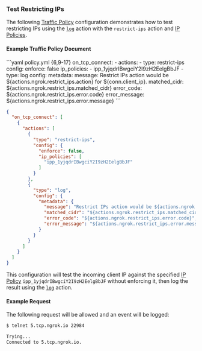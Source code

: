 ### Test Restricting IPs

The following [Traffic Policy](/traffic-policy)
configuration demonstrates how to test restricting IPs using the [`log`](/docs/traffic-policy/actions/log/)
action with the `restrict-ips` action and [IP Policies](/docs/api/resources/ip-policies/).

#### Example Traffic Policy Document

<CodeGroup>
```yaml policy.yml {6,9-17}
on_tcp_connect:
  - actions:
      - type: restrict-ips
        config:
          enforce: false
          ip_policies:
            - ipp_1yjqdrIBwgciY2I9zH2EelgBbJF
      - type: log
        config:
          metadata:
            message: Restrict IPs action would be ${actions.ngrok.restrict_ips.action} for ${conn.client_ip}.
            matched_cidr: ${actions.ngrok.restrict_ips.matched_cidr}
            error_code: ${actions.ngrok.restrict_ips.error.code}
            error_message: ${actions.ngrok.restrict_ips.error.message}
```

```json policy.json {8,14-26}
{
  "on_tcp_connect": [
    {
      "actions": [
        {
          "type": "restrict-ips",
          "config": {
            "enforce": false,
            "ip_policies": [
              "ipp_1yjqdrIBwgciY2I9zH2EelgBbJF"
            ]
          }
        },
        {
          "type": "log",
          "config": {
            "metadata": {
              "message": "Restrict IPs action would be ${actions.ngrok.restrict_ips.action} for ${conn.client_ip}.",
              "matched_cidr": "${actions.ngrok.restrict_ips.matched_cidr}",
              "error_code": "${actions.ngrok.restrict_ips.error.code}",
              "error_message": "${actions.ngrok.restrict_ips.error.message}"
            }
          }
        }
      ]
    }
  ]
}
```
</CodeGroup>

This configuration will test the incoming client IP against the specified
[IP Policy](/docs/api/resources/ip-policies/) `ipp_1yjqdrIBwgciY2I9zH2EelgBbJF`
without enforcing it, then log the result using the [`log`](/docs/traffic-policy/actions/log/)
action.

#### Example Request

The following request will be allowed and an event will be logged:

```bash
$ telnet 5.tcp.ngrok.io 22984

Trying...
Connected to 5.tcp.ngrok.io.
```
